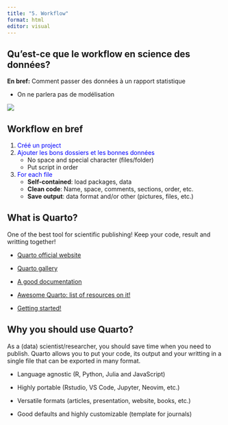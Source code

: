 ```yaml
---
title: "5. Workflow"
format: html
editor: visual
---
```


## Qu'est-ce que le workflow en science des données?

**En bref:** Comment passer des données à un rapport statistique

-   On ne parlera pas de modélisation

![](images/data_science.png)

## Workflow en bref

1.  [Créé un project]{style="color: blue;"}
2.  [Ajouter les bons dossiers et les bonnes données]{style="color: blue;"}
    -   No space and special character (files/folder)
    -   Put script in order
3.  [For each file]{style="color: blue;"}
    -   **Self-contained**: load packages, data
    -   **Clean code**: Name, space, comments, sections, order, etc.
    -   **Save output**: data format and/or other (pictures, files, etc.)

## What is Quarto?

One of the best tool for scientific publishing! Keep your code, result and writting together!

-   [Quarto official website](https://quarto.org/)

-   [Quarto gallery](https://quarto.org/docs/gallery/)

-   [A good documentation](https://quarto.org/docs/guide/)

-   [Awesome Quarto: list of resources on it!](https://github.com/mcanouil/awesome-quarto)

-   [Getting started!](https://docs.posit.co/ide/user/ide/guide/documents/quarto-project.html)

## Why you should use Quarto?

As a (data) scientist/researcher, you should save time when you need to publish. Quarto allows you to put your code, its output and your writting in a single file that can be exported in many format.

-   Language agnostic (R, Python, Julia and JavaScript)

-   Highly portable (Rstudio, VS Code, Jupyter, Neovim, etc.)

-   Versatile formats (articles, presentation, website, books, etc.)

-   Good defaults and highly customizable (template for journals)
